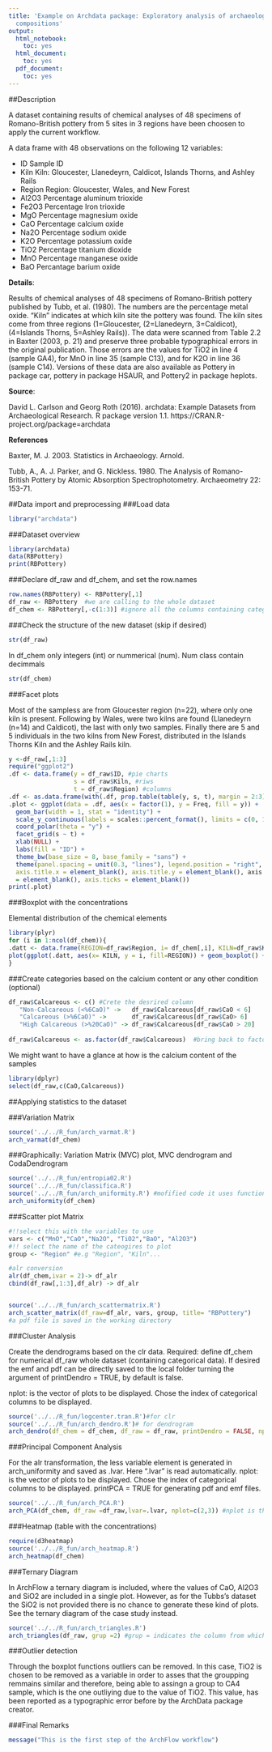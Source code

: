 ```yaml
---
title: 'Example on Archdata package: Exploratory analysis of archaeological ceramic
  compositions'
output:
  html_notebook:
    toc: yes
  html_document:
    toc: yes
  pdf_document:
    toc: yes
---
```





##Description

A dataset containing results of chemical analyses of 48 specimens of Romano-British pottery from 5 sites in 3 regions have been choosen to apply the current workflow. 

A data frame with 48 observations on the following 12 variables:

* ID Sample ID
* Kiln Kiln: Gloucester, Llanedeyrn, Caldicot, Islands Thorns, and Ashley Rails
* Region Region: Gloucester, Wales, and New Forest
* Al2O3 Percentage aluminum trioxide
* Fe2O3 Percentage Iron trioxide
* MgO Percentage magnesium oxide
* CaO Percentage calcium oxide
* Na2O Percentage sodium oxide
* K2O Percentage potassium oxide
* TiO2 Percentage titanium dioxide
* MnO Percentage manganese oxide
* BaO Percantage barium oxide

**Details**:

Results of chemical analyses of 48 specimens of Romano-British pottery published by Tubb, et al.
(1980). The numbers are the percentage metal oxide. "Kiln" indicates at which kiln site the pottery
was found. The kiln sites come from three regions (1=Gloucester, (2=Llanedeyrn, 3=Caldicot),
(4=Islands Thorns, 5=Ashley Rails)). The data were scanned from Table 2.2 in Baxter (2003, p.
21) and preserve three probable typographical errors in the original publication. Those errors are
the values for TiO2 in line 4 (sample GA4), for MnO in line 35 (sample C13), and for K2O in line
36 (sample C14). Versions of these data are also available as Pottery in package car, pottery in
package HSAUR, and Pottery2 in package heplots.

**Source**:

David L. Carlson and Georg Roth (2016). archdata: Example Datasets from Archaeological
Research. R package version 1.1. https://CRAN.R-project.org/package=archdata

**References**

Baxter, M. J. 2003. Statistics in Archaeology. Arnold.

Tubb, A., A. J. Parker, and G. Nickless. 1980. The Analysis of Romano-British Pottery by Atomic
Absorption Spectrophotometry. Archaeometry 22: 153-71.


##Data import and preprocessing
###Load data
```r
library("archdata")
```

###Dataset overview
```r
library(archdata)
data(RBPottery)
print(RBPottery)
```

###Declare df_raw and df_chem, and set the row.names
```r
row.names(RBPottery) <- RBPottery[,1]
df_raw <- RBPottery  #we are calling to the whole dataset
df_chem <- RBPottery[,-c(1:3)] #ignore all the columns containing categorical data, 9 in this case. 
```

###Check the structure of the new dataset (skip if desired)
```r
str(df_raw)
```
In df_chem only integers (int) or nummerical (num). Num class contain decimmals 
```r
str(df_chem)
```

###Facet plots

Most of the sampless are from Gloucester region (n=22), where only one kiln is present. Following by Wales, were two kilns are found (Llanedeyrn (n=14) and Caldicot), the last with only two samples. Finally there are 5 and 5 individuals in the two kilns from New Forest, distributed in the Islands Thorns Kiln and the Ashley Rails kiln.

```r
y <-df_raw[,1:3]
require("ggplot2")
.df <- data.frame(y = df_raw$ID, #pie charts
                  s = df_raw$Kiln, #riws 
                  t = df_raw$Region) #columns
.df <- as.data.frame(with(.df, prop.table(table(y, s, t), margin = 2:3)))
.plot <- ggplot(data = .df, aes(x = factor(1), y = Freq, fill = y)) + 
  geom_bar(width = 1, stat = "identity") + 
  scale_y_continuous(labels = scales::percent_format(), limits = c(0, 1)) + 
  coord_polar(theta = "y") + 
  facet_grid(s ~ t) + 
  xlab(NULL) + 
  labs(fill = "ID") + 
  theme_bw(base_size = 8, base_family = "sans") + 
  theme(panel.spacing = unit(0.3, "lines"), legend.position = "right", 
  axis.title.x = element_blank(), axis.title.y = element_blank(), axis.text.y 
  = element_blank(), axis.ticks = element_blank())
print(.plot)
```


###Boxplot with the concentrations

Elemental distribution of the chemical elements
```r
library(plyr)
for (i in 1:ncol(df_chem)){
.datt <- data.frame(REGION=df_raw$Region, i= df_chem[,i], KILN=df_raw$Kiln)
plot(ggplot(.datt, aes(x= KILN, y = i, fill=REGION)) + geom_boxplot() + ylab(colnames(df_chem)[i]))
}
```


###Create categories based on the calcium content or any other condition (optional)
```r
df_raw$Calcareous <- c() #Crete the desrired column
   "Non-Calcareous (<%6CaO)" ->   df_raw$Calcareous[df_raw$CaO < 6]
   "Calcareous (>%6CaO)" ->       df_raw$Calcareous[df_raw$CaO> 6]
   "High Calcareous (>%20CaO)" -> df_raw$Calcareous[df_raw$CaO > 20]
   
df_raw$Calcareous <- as.factor(df_raw$Calcareous)  #bring back to factors
```


We might want to have a glance at how is the calcium content of the samples 
```r
library(dplyr)
select(df_raw,c(CaO,Calcareous)) 

```
##Applying statistics to the dataset

###Variation Matrix
```r
source('../../R_fun/arch_varmat.R')
arch_varmat(df_chem)
```





###Graphically: Variation Matrix (MVC) plot, MVC dendrogram and CodaDendrogram

```r
source('../../R_fun/entropia02.R')
source('../../R_fun/classifica.R')
source('../../R_fun/arch_uniformity.R') #mofified code it uses functions from entropia02.R and classifica.R
arch_uniformity(df_chem)
```



###Scatter plot Matrix
```r
#!!select this with the variables to use 
vars <- c("MnO","CaO","Na2O", "TiO2","BaO", "Al2O3") 
#!! select the name of the cateogires to plot
group <- "Region" #e.g "Region", "Kiln"...

#alr conversion
alr(df_chem,ivar = 2)-> df_alr
cbind(df_raw[,1:3],df_alr) -> df_alr


source('../../R_fun/arch_scattermatrix.R')
arch_scatter_matrix(df_raw=df_alr, vars, group, title= "RBPottery")
#a pdf file is saved in the working directory
```

###Cluster Analysis

Create the dendrograms based on the clr data. Required: define df_chem for numerical df_raw whole dataset (containing categorical data). If desired the emf and pdf can be directly saved to the local folder turning the argument of printDendro = TRUE, by default is false.

nplot: is the vector of plots to be displayed. Chose the index of categorical columns to be displayed. 

```r
source('../../R_fun/logcenter.tran.R')#for clr 
source('../../R_fun/arch_dendro.R')# for dendrogram
arch_dendro(df_chem = df_chem, df_raw = df_raw, printDendro = FALSE, nplot=c(2,3))
```



###Principal Component Analysis 

For the alr transformation, the less variable element is generated in arch_uniformity and saved as .lvar.
Here ".lvar" is read automatically. 
nplot: is the vector of plots to be displayed. Chose the index of categorical columns to be displayed. 
printPCA = TRUE for generating pdf and emf files. 
```r
source('../../R_fun/arch_PCA.R')
arch_PCA(df_chem, df_raw =df_raw,lvar=.lvar, nplot=c(2,3)) #nplot is the vector containing categories to be shown
```


###Heatmap (table with the concentrations)
```r
require(d3heatmap)
source('../../R_fun/arch_heatmap.R')
arch_heatmap(df_chem)
```

###Ternary Diagram

In ArchFlow a ternary diagram is included, where the values of CaO, \ch Al2O3 and \ch SiO2 are included in a single plot. However, as for the Tubbs's dataset the \ch SiO2 is not provided there is no chance to generate these kind of plots. See the ternary diagram of the case study instead. 
```r
source('../../R_fun/arch_triangles.R')
arch_triangles(df_raw, grup =2) #grup = indicates the column from which the factors will be for the legend 
```


###Outlier detection 

Through the boxplot functions outliers can be removed. 
In this case, TiO2 is chosen to be removed as a variable in order to asses that the groupping remmains similar and therefore, being able to assingn a group to CA4 sample, which is the one outliying due to the value of TiO2. This value, has been reported as a typographic error before by the ArchData package creator. 



###Final Remarks

```r
message("This is the first step of the ArchFlow workflow")
```





